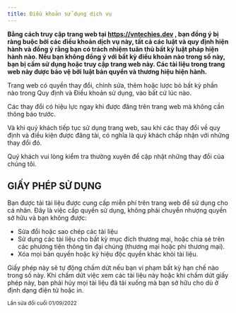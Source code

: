 ```yaml
---
title: Điều khoản sử dụng dịch vụ
---
```


**Bằng cách truy cập trang web tại https://vntechies.dev , bạn đồng ý bị ràng buộc bởi các điều khoản dịch vụ này, tất cả các luật và quy định hiện hành và đồng ý rằng bạn có trách nhiệm tuân thủ bất kỳ luật pháp hiện hành nào. Nếu bạn không đồng ý với bất kỳ điều khoản nào trong số này, bạn bị cấm sử dụng hoặc truy cập trang web này. Các tài liệu trong trang web này được bảo vệ bởi luật bản quyền và thương hiệu hiện hành.**

Trang web có quyền thay đổi, chỉnh sửa, thêm hoặc lược bỏ bất kỳ phần nào trong Quy định và Điều khoản sử dụng, vào bất cứ lúc nào.

Các thay đổi có hiệu lực ngay khi được đăng trên trang web mà không cần thông báo trước.

Và khi quý khách tiếp tục sử dụng trang web, sau khi các thay đổi về quy định và điều kiện được đăng tải, có nghĩa là quý khách chấp nhận với những thay đổi đó.

Quý khách vui lòng kiểm tra thường xuyên để cập nhật những thay đổi của chúng tôi.

## GIẤY PHÉP SỬ DỤNG

Bạn được tải tài liệu được cung cấp miễn phí trên trang web để sử dụng cho cá nhân. Đây là việc cấp quyền sử dụng, không phải chuyển nhượng quyền sở hữu và bạn không được:

- Sửa đổi hoặc sao chép các tài liệu
- Sử dụng các tài liệu cho bất kỳ mục đích thương mại, hoặc chia sẻ trên các phương tiện thông tin đại chúng (thương mại hoặc phi thương mại).
- Xóa mọi bản quyền hoặc ký hiệu độc quyền khác khỏi tài liệu.

Giấy phép này sẽ tự động chấm dứt nếu bạn vi phạm bất kỳ hạn chế nào trong số này. Khi chấm dứt việc xem các tài liệu này hoặc khi chấm dứt giấy phép này, bạn phải hủy mọi tài liệu đã tải xuống mà bạn sở hữu cho dù ở định dạng điện tử hoặc in.

<small>Lần sửa đổi cuối 01/09/2022</small>
